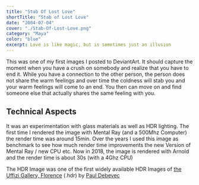 ```yaml
---
title: "Stab Of Lost Love"
shortTitle: "Stab of Lost Love"
date: "2004-07-04"
cover: "./Stab-Of-Lost-Love.png"
category: "Maya"
color: "blue"
excerpt: Love is like magic, but is sometimes just an illusion
---
```




This was one of my first images I posted to DeviantArt. It should capture the moment when you have a crush on somebody and realize that you have to end it. 
While you have a connection to the other person, the person does not share the warm feelings and over time the coldness will stab you and your warm feelings will come to an end. You then can move on and find someone else that actually shares the same feeling with you.

## Technical Aspects

It was an experimentation with glass materials as well as HDR lighting. The first time I rendered the image with Mental Ray (and a 500Mhz Computer) the render time was around 15min. 
Over the years I used this image as benchmark to see how much render time improvements the new Version of Mental Ray / new CPU etc. Now in 2018, the image is rendered with Arnold and the render time is about 30s (with a 4Ghz CPU)

The HDR Image was one of the first widely available HDR Images of [the Uffizi Gallery, Florence](http://www.pauldebevec.com/Probes/uffizi_probe.hdr) (.hdr) by [Paul Debevec](http://www.pauldebevec.com/Probes/)
